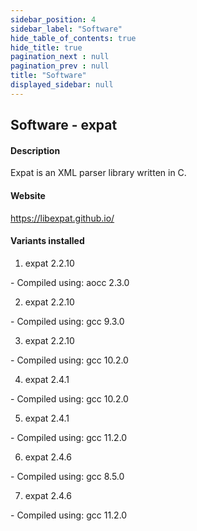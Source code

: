 ```yaml
---
sidebar_position: 4
sidebar_label: "Software"
hide_table_of_contents: true
hide_title: true
pagination_next : null
pagination_prev : null
title: "Software"
displayed_sidebar: null
---
```


## Software - expat


#### Description
Expat is an XML parser library written in C.

#### Website
https://libexpat.github.io/

#### Variants installed
1. expat 2.2.10
<div class="ul-circle">
    - Compiled using: aocc 2.3.0
</div>

2. expat 2.2.10
<div class="ul-circle">
    - Compiled using: gcc 9.3.0
</div>

3. expat 2.2.10
<div class="ul-circle">
    - Compiled using: gcc 10.2.0
</div>

4. expat 2.4.1
<div class="ul-circle">
    - Compiled using: gcc 10.2.0
</div>

5. expat 2.4.1
<div class="ul-circle">
    - Compiled using: gcc 11.2.0
</div>

6. expat 2.4.6
<div class="ul-circle">
    - Compiled using: gcc 8.5.0
</div>

7. expat 2.4.6
<div class="ul-circle">
    - Compiled using: gcc 11.2.0
</div>

